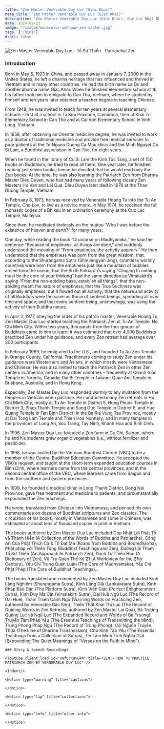 ```yaml
---
title: "Zen Master Venerable Duy Luc (Giac Khai)"
meta_title: "Zen Master Venerable Duy Luc (Giac Khai)"
description: "Zen Master Venerable Duy Luc (Giac Khai), Duy Luc Nhật Như (1923-2000) cũng được gọi là Thích Duy Luc, đệ tử của Hoà thượng Thích Hoằng Tu thuộc hệ phái Cổ Sơn - Thọ Xương pháp phái"
date: 2024-09-21
image: "/images/monocolor-unknown-zen-master.jpg"
tags: ['China']
draft: false
---
```


<div className="grid xl:grid-cols-8 lg:grid-cols-8 md:grid-cols-2 sm:grid-cols-2 xs:grid-cols-1 gap-8 bg-body dark:bg-darkmode-body">

<div className="lg:col-span-3 md:col-span-1">

  <img decoding="async" src="https://www.daophatngaynay.com/vn/files/images/2011/quy2/image002_354770893.jpg" alt="Zen Master Venerable Duy Luc - Tổ Sư Thiền - Patriarchal Zen" />

  ### Introduction

  <Indent/>Born in May 5, 1923 in China, and passed away in January 7,
  2000 in the United States, he left a dharma heritage that has
  influenced and thrived in Vietnam and in many other
  countries. He had the birth name La Du and another dharma
  name Giac Khai. When he finished elementary school at 16,
  his father took him to emigrate to Can Tho, Vietnam, where
  he studied by himself and ten years later obtained a teacher
  degree in teaching Chinese.

  <Indent/>From 1948, he was invited to teach for ten years at several
  elementary schools – first at a school in Ta Keo Province,
  Cambodia, then at Khai Tri Elementary School in Can Tho
  and at Cai Von Elementary School in Vinh Long, Vietnam.

  <Indent/>In 1958, after obtaining an Oriental medicine degree, he
  was invited to work as a doctor of traditional medicine
  and provide free medical services to poor patients at the
  Te Nguon Duong Ca Mau clinic and the Minh Nguyet Cu
  Si Lam, a Buddhist association in Can Tho, for eight
  years.

  <Indent/>When he found in the library of Cu Si Lam the Kinh Tuc
  Tang, a set of 150 books on Buddhism, he tried to read
  all them. One year later, he finished reading just seven
  books; hence he decided that he would read only the Zen
  books. At the time, he was also learning the Patriarch
  Zen from Dharma Master Dieu Duyen, who had had
  many years of following closely Zen Masters Hu Van and
  Lai Qua. Dieu Duyen later died in 1976 at the Thao
  Duong Temple, Vietnam.

  <Indent/>In February 8, 1973, he was received by Venerable
  Hoang Tu into the Tu An Temple, Cho Lon, to live as a
  novice monk.
  In May 1974, he received the full monastic codes of a
  Bhiksu in an ordination ceremony at the Cuc Lac Temple,
  Malaysia.

  <Indent/>Since then, he meditated tirelessly on the huatou “Who I
  was before the existence of heaven and earth?” for many
  years.

  <Indent/>One day, while reading the book “Discourse on
  Madhyamika,” he saw the sentence “Because of
  emptiness, all things are done,” and suddenly understood
  the meaning of “From emptiness, the activity appears.”
  He then understood that the emptiness was born from
  the great wisdom; that, according to the Shurangama
  Sutra (Shoulengyan Jing), countless worldly countries
  were born from the emptiness just like a mountain of
  bubbles arised from the ocean; that the Sixth Patriarch’s
  saying “Clinging to nothing must be the core of your
  thinking” had the same direction as Vimalakirti’s saying
  “From the non-abiding base, establish all things”; that the
  non-abiding meant the nature of emptiness; that the True
  Suchness was originally emptiness, but it flowed out all
  activity; that the nature and activity of all Buddhas were
  the same as those of sentient beings, spreading all over
  time and space; and that every sentient being,
  unknowingly, was using the activity of their Buddha
  nature.

  <Indent/>In April 2, 1977, obeying the order of his patron master,
  Venerable Hoang Tu, Zen Master Duy Luc started
  teaching the Patriarch Zen at Tu An Temple, Ho Chi Minh
  City. Within two years, thousands from the four groups of
  Buddhists came to him to learn; it was estimated that
  over 4,000 Buddhists practiced Zen under his guidance,
  and every Zen retreat had average over 300 participants.


  <Indent/>In February 1989, he emigrated to the U.S., and founded
  Tu An Zen Temple in Orange County, California.
  Practitioners coming to study Zen under his guidance
  were Westerners and Asians, in which mostly were
  Vietnamese and Chinese. He was also invited to teach
  the Patriarch Zen in other Zen centers in America, and in
  many other countries – frequently at Chanh Giac Temple
  in Toronto, Canada; Dai Bi Temple in Taiwan; Quan Am
  Temple in Brisbane, Australia; and in Hong Kong.

  <Indent/>Especially, Zen Master Duy Luc responded warmly to
  any invitation from the temples in Vietnam when possible.
  He conducted many Zen retreats in Ho Chi Minh City,
  mostly at Tu An Temple in District 5, Hung Phuoc Temple
  in District 3, Phap Thanh Temple and Sung Duc Temple
  in District 6, and Hue Quang Temple in Tan Binh District;
  in the Ba Ria Vung Tau Province, mostly at Dai Tong
  Lam Temple and Thien Hoa Nunnery; and in many
  temples in the provinces of Long An, Soc Trang, Tay
  Ninh, Khanh Hoa and Binh Dinh.

  <Indent/>In 1996, Zen Master Duy Luc founded a Zen farm in Cu Chi,
  Saigon, where he and his students grew organic vegetables
  (i.e., without fertilizer and pesticide).

  <Indent/>In 1998, he was invited by the Vietnam Buddhist Church
  (VBC) to be a member of the Central Buddhist Education
  Committee. He accepted the VBC’s request, and taught
  at the short-term expanded education courses in Binh
  Dinh, where learners came from the central provinces,
  and at the second central office of the VBC, where
  learners came from Saigon and from the southern and
  eastern provinces.

  <Indent/>In 1999, he founded a medical clinic in Long Thanh
  District, Dong Nai Province, gave free treatment and
  medicine to patients, and circumstantially expounded the
  Zen teachings.

  <Indent/>He wrote, translated from Chinese into Vietnamese, and
  penned his own commentaries on dozens of Buddhist
  scriptures and Zen classics. The circulation of his books,
  mostly in Vietnamese and some in Chinese, was
  estimated at about tens of thousand copies in print in
  Vietnam.

  <Indent/>The books authored by Zen Master Duy Luc included
  Góp Nhặt Lời Phật Tổ và Thánh Hiền (A Collection of the
  Words of Buddha and Patriarchs), Công An Của Phật
  Thích Ca & Tổ Đạt Ma (Koans from Buddha and
  Bodhidharma), Phật pháp với Thiền Tông (Buddhist
  Teachings and Zen), Đường Lối Tham Tổ Sư Thiền (An
  Approach to Patriarch Zen), Danh Từ Thiền Học (A
  Dictionary of Zen), Vũ Trụ Quan Thế Kỷ 21 (A Worldview
  for the 21th Century), Yếu Chỉ Trung Quán Luận (The
  Core of Madhyamaka), Yếu Chỉ Phật Pháp (The Core of
  Buddhist Teachings)...

  <Indent/>The books translated and commented by Zen Master
  Duy Luc included Kinh Lăng Nghiêm (Shurangama
  Sutra), Kinh Lăng Già (Lankavatara Sutra), Kinh Pháp
  Bảo Đàn (The Platform Sutra), Kinh Viên Giác (Perfect
  Enlightenment Sutra), Kinh Duy Ma Cật (Vimalakirti
  Sutra), Đại Huệ Ngữ Lục (The Record of Dai Hue), Tham
  Thiền Cảnh Ngữ (Warning Words on Practicing Zen,
  authored by Venerable Bác Sơn), Thiền Thất Khai Thị
  Lục (The Record of Guiding Words in Zen Retreats,
  authored by Zen Master Lai Quả), Bá Trượng Quảng Lục
  và Ngữ Lục (The Expanded Record and Words of Ba
  Truong), Truyền Tâm Pháp Yếu (The Essential
  Teachings of Transmitting the Mind), Trung Phong Pháp
  Ngữ (The Record of Trung Phong), Cội Nguồn Truyền
  Thừa (The Line of Dharma Transmission), Chư Kinh Tập
  Yếu (The Essential Teachings from a Collection of
  Sutras), Tín Tâm Minh Tịch Nghĩa GiảI (Expounding The
  Quiet Meanings of “Verses on the Faith in Mind”).


</div>

  <div className="lg:col-span-5 md:col-span-1">

    ### Story & Speech Recordings

    <Youtube client:load id="vAfUrK9vGk4" title="ZEN - HOW TO PRACTICE PATRIARCH ZEN BY VERNERABLE DUY LUC" />

    <Indent/>

    <Notice type="warning" title="cautions">

    </Notice>

    <Notice type="tip" title="collections">

    </Notice>

    <Notice type="info" title="other info">

    </Notice>

  </div>

</div>
